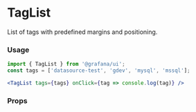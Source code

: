 
# TagList

List of tags with predefined margins and positioning.

### Usage

```jsx
import { TagList } from '@grafana/ui';
const tags = ['datasource-test', 'gdev', 'mysql', 'mssql'];

<TagList tags={tags} onClick={tag => console.log(tag)} />
```

### Props
<Props of={TagList} />
